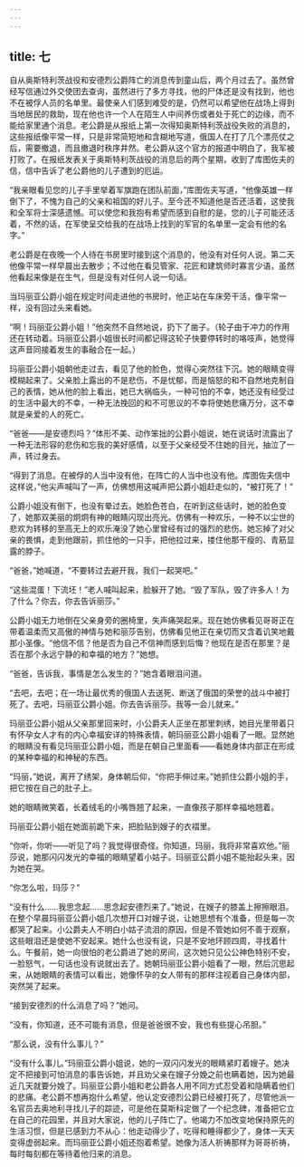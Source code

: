 ```yaml
---
---
---
```

title: 七
---




自从奥斯特利茨战役和安德烈公爵阵亡的消息传到童山后，两个月过去了。虽然曾经写信通过外交使团去查询，虽然进行了多方寻找，他的尸体还是没有找到，他也不在被俘人员的名单里。最使亲人们感到难受的是，仍然可以希望他在战场上得到当地居民的救助，现在他也许一个人在陌生人中间养伤或者处于死亡的边缘，而不能给家里通个消息。老公爵是从报纸上第一次得知奥斯特利茨战役失败的消息的，这些报纸像平常一样，只是非常简短地和含糊地写道，俄国人在打了几个漂亮仗之后，需要撤退，而且撤退时秩序井然。老公爵从这个官方的报道中明白了，我军被打败了。在报纸发表关于奥斯特利茨战役的消息后的两个星期，收到了库图佐夫的信，信中告诉了老公爵他的儿子遭到的厄运。

“我亲眼看见您的儿子手里举着军旗跑在团队前面，”库图佐夫写道，“他像英雄一样倒下了，不愧为自己的父亲和祖国的好儿子。至今还不知道他是否还活着，这使我和全军将士深感遗憾。可以使您和我抱有希望而感到自慰的是，您的儿子可能还活着，不然的话，在军使呈交给我的在战场上找到的军官的名单里一定会有他的名字。”

老公爵是在夜晚一个人待在书房里时接到这个消息的，他没有对任何人说。第二天他像平常一样早晨出去散步；不过他在看见管家、花匠和建筑师时寡言少语，虽然他看起来像是在生气，但是没有对任何人说一句话。

当玛丽亚公爵小姐在规定时间走进他的书房时，他正站在车床旁干活，像平常一样，没有回过头来看她。

“啊！玛丽亚公爵小姐！”他突然不自然地说，扔下了凿子。（轮子由于冲力的作用还在转动着。玛丽亚公爵小姐很长时间都记得这轮子快要停转时的咯吱声，她觉得这声音同接着发生的事融合在一起。）

玛丽亚公爵小姐朝他走过去，看见了他的脸色，觉得心突然往下沉。她的眼睛变得模糊起来了。父亲脸上露出的不是悲伤，不是忧郁，而是恼怒的和不自然地克制自己的表情，她从他的脸上看出，她已大祸临头，一种可怕的不幸，她还没有经受过的生活中最大的不幸，一种无法挽回的和不可思议的不幸将使她悲痛万分，这不幸就是亲爱的人的死亡。

“爸爸——是安德烈吗？”体形不美、动作笨拙的公爵小姐说，她在说话时流露出了一种无法形容的悲伤和忘我的美好感情，以至于父亲经受不住她的目光，抽泣了一声，转过身去。

“得到了消息。在被俘的人当中没有他，在阵亡的人当中也没有他。库图佐夫信中这样说，”他尖声喊叫了一声，仿佛想用这喊声把公爵小姐赶走似的，“被打死了！”

公爵小姐没有倒下，也没有晕过去。她脸色苍白，在听到这些话时，她的脸色变了，她那双美丽的炯炯有神的眼睛闪现出亮光。仿佛有一种欢乐，一种不以尘世的悲欢为转移的至高无上的欢乐淹没了她心里曾经有过的强烈的悲伤。她忘掉了对父亲的畏惧，走到他跟前，抓住他的一只手，把他拉过来，搂住他那干瘦的、青筋显露的脖子。

“爸爸，”她喊道，“不要转过去避开我，我们一起哭吧。”

“这些混蛋！下流坯！”老人喊叫起来，脸躲开了她。“毁了军队，毁了许多人！为了什么？你去，你去告诉丽莎。”

公爵小姐无力地倒在父亲身旁的圈椅里，失声痛哭起来。现在她仿佛看见哥哥正在带着温柔而又高傲的神情与她和丽莎告别，仿佛看见他正在亲切而又含着讥笑地戴那小圣像。“他信不信？他是否为自己不信神而感到后悔？他现在是否在那里？是否在那个永远宁静的和幸福的地方？”她想。

“爸爸，告诉我，事情是怎么发生的？”她含着眼泪问道。

“去吧，去吧；在一场让最优秀的俄国人去送死、断送了俄国的荣誉的战斗中被打死了。去吧，玛丽亚公爵小姐。你去告诉丽莎。我等一会儿就来。”

玛丽亚公爵小姐从父亲那里回来时，小公爵夫人正坐在那里刺绣，她目光里带着只有怀孕女人才有的内心幸福安详的特殊表情，朝玛丽亚公爵小姐看了一眼。显然她的眼睛没有看见玛丽亚公爵小姐，而是在朝自己里面看——看她身体内部正在形成的某种幸福的和神秘的东西。

“玛丽，”她说，离开了绣架，身体朝后仰，“你把手伸过来。”她抓住公爵小姐的手，把它按在自己的肚子上。

她的眼睛微笑着，长着绒毛的小嘴唇翘了起来，一直像孩子那样幸福地翘着。

玛丽亚公爵小姐在她面前跪下来，把脸贴到嫂子的衣褶里。

“你听，你听——听见了吗？我觉得很奇怪。你知道，玛丽，我将非常喜欢他。”丽莎说，她那闪闪发光的幸福的眼睛望着小姑子。玛丽亚公爵小姐不能抬起头来，因为她在哭。

“你怎么啦，玛莎？”

“没有什么……我思念起……思念起安德烈来了。”她说，在嫂子的膝盖上擦擦眼泪。在整个早晨玛丽亚公爵小姐几次想开口对嫂子说，让她思想有个准备，但是每一次都哭了起来。小公爵夫人不明白小姑子流泪的原因，但是不管她如何不善于观察，这些眼泪还是使她不安起来。她什么也没有说，只是不安地环顾四周，寻找着什么。午餐前，她一向很怕的老公爵进了她的房间，这次她只见公公神色特别不安，一脸怒气，一句话也没有说就出去了。她朝玛丽亚公爵小姐看了一眼，然后沉思起来，从她眼睛的表情可以看出，她像怀孕的女人带有的那样注视着自己身体内部，突然哭了起来。

“接到安德烈的什么消息了吗？”她问。

“没有，你知道，还不可能有消息，但是爸爸很不安，我也有些提心吊胆。”

“那么说，没有什么事儿？”

“没有什么事儿。”玛丽亚公爵小姐说，她的一双闪闪发光的眼睛紧盯着嫂子。她决定不把接到可怕消息的事告诉她，并且劝父亲在嫂子分娩之前也瞒着她，因为她最近几天就要分娩了。玛丽亚公爵小姐和老公爵各人用不同方式忍受着和隐瞒着他们的悲痛。老公爵不想再抱什么希望，他认定安德烈公爵已经被打死了，尽管他派一名官员去奥地利寻找儿子的踪迹，可是他在莫斯科定做了一个纪念碑，准备把它立在自己的花园里，并且对大家说，他的儿子阵亡了。他竭力不加改变地保持原先的生活习惯，但是已感到力不从心：他走动得少了，吃得和睡得都少了，身体一天天变得虚弱起来。而玛丽亚公爵小姐还抱着希望。她像为活人祈祷那样为哥哥祈祷，每时每刻都在等待着他归来的消息。